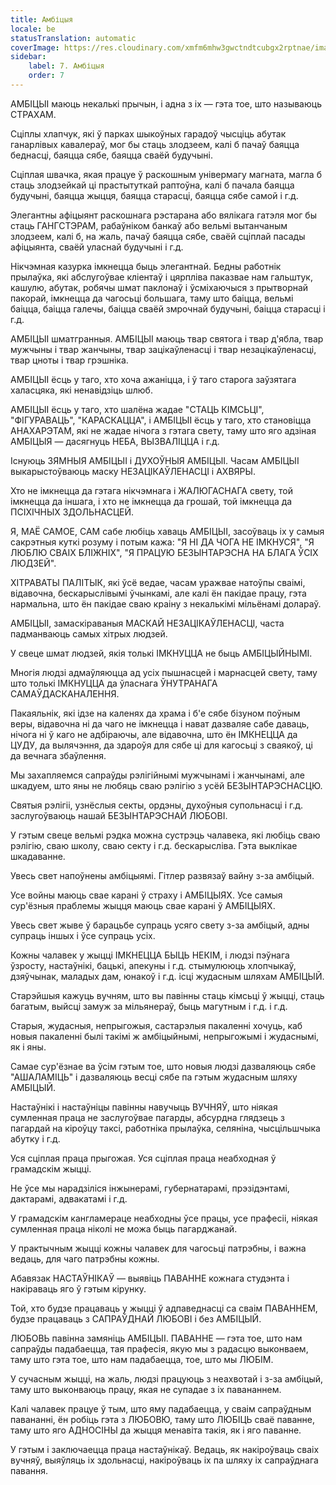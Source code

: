 ```yaml
---
title: Амбіцыя
locale: be
statusTranslation: automatic
coverImage: https://res.cloudinary.com/xmfm6mhw3gwctndtcubgx2rptnae/image/upload/v1740337243/small_cover_educacion_fundamental_a051170f1c.webp
sidebar:
    label: 7. Амбіцыя
    order: 7
---
```

АМБІЦЫІ маюць некалькі прычын, і адна з іх — гэта тое, што называюць СТРАХАМ.

Сціплы хлапчук, які ў парках шыкоўных гарадоў чысціць абутак ганарлівых кавалераў, мог бы стаць злодзеем, калі б пачаў баяцца беднасці, баяцца сябе, баяцца сваёй будучыні.

Сціплая швачка, якая працуе ў раскошным універмагу магната, магла б стаць злодзейкай ці прастытуткай раптоўна, калі б пачала баяцца будучыні, баяцца жыцця, баяцца старасці, баяцца сябе самой і г.д.

Элегантны афіцыянт раскошнага рэстарана або вялікага гатэля мог бы стаць ГАНГСТЭРАМ, рабаўніком банкаў або вельмі вытанчаным злодзеем, калі б, на жаль, пачаў баяцца сябе, сваёй сціплай пасады афіцыянта, сваёй уласнай будучыні і г.д.

Нікчэмная казурка імкнецца быць элегантнай. Бедны работнік прылаўка, які абслугоўвае кліентаў і цярпліва паказвае нам гальштук, кашулю, абутак, робячы шмат паклонаў і ўсміхаючыся з прытворнай пакорай, імкнецца да чагосьці большага, таму што баіцца, вельмі баіцца, баіцца галечы, баіцца сваёй змрочнай будучыні, баіцца старасці і г.д.

АМБІЦЫІ шматгранныя. АМБІЦЫІ маюць твар святога і твар д'ябла, твар мужчыны і твар жанчыны, твар зацікаўленасці і твар незацікаўленасці, твар цноты і твар грэшніка.

АМБІЦЫІ ёсць у таго, хто хоча ажаніцца, і ў таго старога заўзятага халасцяка, які ненавідзіць шлюб.

АМБІЦЫІ ёсць у таго, хто шалёна жадае "СТАЦЬ КІМСЬЦІ", "ФІГУРАВАЦЬ", "КАРАСКАЦЦА", і АМБІЦЫІ ёсць у таго, хто становіцца АНАХАРЭТАМ, які не жадае нічога з гэтага свету, таму што яго адзіная АМБІЦЫЯ — дасягнуць НЕБА, ВЫЗВАЛІЦЦА і г.д.

Існуюць ЗЯМНЫЯ АМБІЦЫІ і ДУХОЎНЫЯ АМБІЦЫІ. Часам АМБІЦЫІ выкарыстоўваюць маску НЕЗАЦІКАЎЛЕНАСЦІ і АХВЯРЫ.

Хто не імкнецца да гэтага нікчэмнага і ЖАЛЮГАСНАГА свету, той імкнецца да іншага, і хто не імкнецца да грошай, той імкнецца да ПСІХІЧНЫХ ЗДОЛЬНАСЦЕЙ.

Я, МАЁ САМОЕ, САМ сабе любіць хаваць АМБІЦЫІ, засоўваць іх у самыя сакрэтныя куткі розуму і потым кажа: "Я НІ ДА ЧОГА НЕ ІМКНУСЯ", "Я ЛЮБЛЮ СВАІХ БЛІЖНІХ", "Я ПРАЦУЮ БЕЗЫНТАРЭСНА НА БЛАГА ЎСІХ ЛЮДЗЕЙ".

ХІТРАВАТЫ ПАЛІТЫК, які ўсё ведае, часам уражвае натоўпы сваімі, відавочна, бескарыслівымі ўчынкамі, але калі ён пакідае працу, гэта нармальна, што ён пакідае сваю краіну з некалькімі мільёнамі долараў.

АМБІЦЫІ, замаскіраваныя МАСКАЙ НЕЗАЦІКАЎЛЕНАСЦІ, часта падманваюць самых хітрых людзей.

У свеце шмат людзей, якія толькі ІМКНУЦЦА не быць АМБІЦЫЙНЫМІ.

Многія людзі адмаўляюцца ад усіх пышнасцей і марнасцей свету, таму што толькі ІМКНУЦЦА да ўласнага ЎНУТРАНАГА САМАЎДАСКАНАЛЕННЯ.

Пакаяльнік, які ідзе на каленях да храма і б'е сябе бізуном поўным веры, відавочна ні да чаго не імкнецца і нават дазваляе сабе даваць, нічога ні ў каго не адбіраючы, але відавочна, што ён ІМКНЕЦЦА да ЦУДУ, да вылячэння, да здароўя для сябе ці для кагосьці з сваякоў, ці да вечнага збаўлення.

Мы захапляемся сапраўды рэлігійнымі мужчынамі і жанчынамі, але шкадуем, што яны не любяць сваю рэлігію з усёй БЕЗЫНТАРЭСНАСЦЮ.

Святыя рэлігіі, узнёслыя секты, ордэны, духоўныя супольнасці і г.д. заслугоўваюць нашай БЕЗЫНТАРЭСНАЙ ЛЮБОВІ.

У гэтым свеце вельмі рэдка можна сустрэць чалавека, які любіць сваю рэлігію, сваю школу, сваю секту і г.д. бескарысліва. Гэта выклікае шкадаванне.

Увесь свет напоўнены амбіцыямі. Гітлер развязаў вайну з-за амбіцый.

Усе войны маюць свае карані ў страху і АМБІЦЫЯХ. Усе самыя сур'ёзныя праблемы жыцця маюць свае карані ў АМБІЦЫЯХ.

Увесь свет жыве ў барацьбе супраць усяго свету з-за амбіцый, адны супраць іншых і ўсе супраць усіх.

Кожны чалавек у жыцці ІМКНЕЦЦА БЫЦЬ НЕКІМ, і людзі пэўнага ўзросту, настаўнікі, бацькі, апекуны і г.д. стымулююць хлопчыкаў, дзяўчынак, маладых дам, юнакоў і г.д. ісці жудасным шляхам АМБІЦЫЙ.

Старэйшыя кажуць вучням, што вы павінны стаць кімсьці ў жыцці, стаць багатым, выйсці замуж за мільянераў, быць магутным і г.д. і г.д.

Старыя, жудасныя, непрыгожыя, састарэлыя пакаленні хочуць, каб новыя пакаленні былі такімі ж амбіцыйнымі, непрыгожымі і жудаснымі, як і яны.

Самае сур'ёзнае ва ўсім гэтым тое, што новыя людзі дазваляюць сябе "АШАЛАМІЦЬ" і дазваляюць весці сябе па гэтым жудасным шляху АМБІЦЫЙ.

Настаўнікі і настаўніцы павінны навучыць ВУЧНЯЎ, што ніякая сумленная праца не заслугоўвае пагарды, абсурдна глядзець з пагардай на кіроўцу таксі, работніка прылаўка, селяніна, чысцільшчыка абутку і г.д.

Уся сціплая праца прыгожая. Уся сціплая праца неабходная ў грамадскім жыцці.

Не ўсе мы нарадзіліся інжынерамі, губернатарамі, прэзідэнтамі, дактарамі, адвакатамі і г.д.

У грамадскім кангламераце неабходны ўсе працы, усе прафесіі, ніякая сумленная праца ніколі не можа быць пагарджанай.

У практычным жыцці кожны чалавек для чагосьці патрэбны, і важна ведаць, для чаго патрэбны кожны.

Абавязак НАСТАЎНІКАЎ — выявіць ПАВАННЕ кожнага студэнта і накіраваць яго ў гэтым кірунку.

Той, хто будзе працаваць у жыцці ў адпаведнасці са сваім ПАВАННЕМ, будзе працаваць з САПРАЎДНАЙ ЛЮБОВІ і без АМБІЦЫЙ.

ЛЮБОВЬ павінна замяніць АМБІЦЫІ. ПАВАННЕ — гэта тое, што нам сапраўды падабаецца, тая прафесія, якую мы з радасцю выконваем, таму што гэта тое, што нам падабаецца, тое, што мы ЛЮБІМ.

У сучасным жыцці, на жаль, людзі працуюць з неахвотай і з-за амбіцый, таму што выконваюць працу, якая не супадае з іх павананнем.

Калі чалавек працуе ў тым, што яму падабаецца, у сваім сапраўдным павананні, ён робіць гэта з ЛЮБОВЮ, таму што ЛЮБІЦЬ сваё паванне, таму што яго АДНОСІНЫ да жыцця менавіта такія, як і яго паванне.

У гэтым і заключаецца праца настаўнікаў. Ведаць, як накіроўваць сваіх вучняў, выяўляць іх здольнасці, накіроўваць іх па шляху іх сапраўднага павання.

